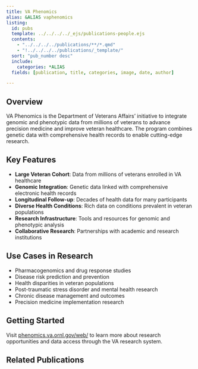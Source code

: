```yaml
---
title: VA Phenomics
alias: &ALIAS vaphenomics
listing:
  id: pubs
  template: ../../../../_ejs/publications-people.ejs 
  contents: 
    - "../../../../publications/**/*.qmd"
    - "!../../../../publications/_template/"
  sort: "pub_number desc"
  include:
    categories: *ALIAS
  fields: [publication, title, categories, image, date, author]

---
```


## Overview

VA Phenomics is the Department of Veterans Affairs' initiative to integrate genomic and phenotypic data from millions of veterans to advance precision medicine and improve veteran healthcare. The program combines genetic data with comprehensive health records to enable cutting-edge research.

## Key Features

- **Large Veteran Cohort**: Data from millions of veterans enrolled in VA healthcare
- **Genomic Integration**: Genetic data linked with comprehensive electronic health records
- **Longitudinal Follow-up**: Decades of health data for many participants
- **Diverse Health Conditions**: Rich data on conditions prevalent in veteran populations
- **Research Infrastructure**: Tools and resources for genomic and phenotypic analysis
- **Collaborative Research**: Partnerships with academic and research institutions

## Use Cases in Research

- Pharmacogenomics and drug response studies
- Disease risk prediction and prevention
- Health disparities in veteran populations
- Post-traumatic stress disorder and mental health research
- Chronic disease management and outcomes
- Precision medicine implementation research

## Getting Started

Visit [phenomics.va.ornl.gov/web/](https://phenomics.va.ornl.gov/web/) to learn more about research opportunities and data access through the VA research system.

## Related Publications

:::{#pubs}
:::
